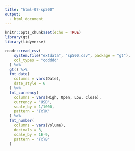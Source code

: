 ```yaml
---
title: "html-07-sp500"
output:
  - html_document
---
```


```r
knitr::opts_chunk$set(echo = TRUE)
library(gt)
library(tidyverse)
```

```r
readr::read_csv(
    system.file("extdata", "sp500.csv", package = "gt"),
    col_types = "cddddd"
  ) %>%
  gt() %>%
  fmt_date(
    columns = vars(Date),
    date_style = 6
  ) %>%
  fmt_currency(
    columns = vars(High, Open, Low, Close),
    currency = "USD",
    scale_by = 1/1000,
    pattern = "{x}K"
  ) %>%
  fmt_number(
    columns = vars(Volume),
    decimals = 3,
    scale_by = 1E-9,
    pattern = "{x}B"
  )
```
